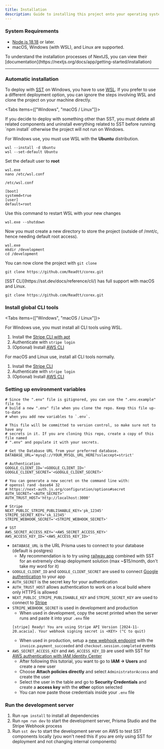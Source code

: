 ```yaml
---
title: Installation
description: Guide to installing this project onto your operating system of choice
---
```


### System Requirements
- [Node.js 18.18](https://nodejs.org/en) or later.
- macOS, Windows (with WSL), and Linux are supported.

<Callout title="Note">
  To understand the installation processes of NextJS, you can view their [documentation](https://nextjs.org/docs/app/getting-started/installation)
</Callout>

---

### Automatic installation

To deploy with [SST](https://sst.dev/) on Windows, you have to use [WSL](https://learn.microsoft.com/en-us/windows/wsl/install "Instructions"). If you prefer to use a different deployment option, you can ignore the steps involving WSL and clone the project on your machine directly.

<Tabs items={["Windows", "macOS / Linux"]}>

<Tab value="Windows">
<Callout title="Note">
  If you decide to deploy with something other than SST, you must delete all
  related components and uninstall everything related to SST before running `npm install` otherwise the project will not run on Windows.
</Callout>

For Windows use, you must use WSL with the **Ubuntu** distribution.

```shell
wsl --install -d Ubuntu
wsl --set-default Ubuntu
```

Set the default user to **root**

```shell
wsl.exe
nano /etc/wsl.conf
```

`/etc/wsl.conf`

```
[boot]
systemd=true
[user]
default=root
```

Use this command to restart WSL with your new changes

```shell
wsl.exe --shutdown
```

Now you must create a new directory to store the project (outside of /mnt/c, hence needing default root access).

```shell
wsl.exe
mkdir /development
cd /development
```

You can now clone the project with `git clone`

```shell
git clone https://github.com/Readtt/corex.git
```

</Tab>

<Tab value="macOS / Linux">
  [SST CLI](https://sst.dev/docs/reference/cli/) has full support with macOS and Linux. 
  
  ```shell 
  git clone https://github.com/Readtt/corex.git 
  ```
</Tab>

</Tabs>

### Install global CLI tools
<Tabs items={["Windows", "macOS / Linux"]}>

<Tab value="Windows">
For Windows use, you must install all CLI tools using WSL.

1. Install the [Stripe CLI with apt](https://docs.stripe.com/stripe-cli?install-method=apt)
2. Authenticate with `stripe login`
3. (Optional) Install [AWS CLI](https://docs.aws.amazon.com/cli/latest/userguide/getting-started-install.html)
</Tab>

<Tab value="macOS / Linux">
For macOS and Linux use, install all CLI tools normally.

1. Install the [Stripe CLI](https://docs.stripe.com/stripe-cli)
2. Authenticate with `stripe login`
3. (Optional) Install [AWS CLI](https://docs.aws.amazon.com/cli/latest/userguide/getting-started-install.html)
</Tab>

</Tabs>

### Setting up environment variables
```shell
# Since the ".env" file is gitignored, you can use the ".env.example" file to
# build a new ".env" file when you clone the repo. Keep this file up-to-date
# when you add new variables to `.env`.

# This file will be committed to version control, so make sure not to have any
# secrets in it. If you are cloning this repo, create a copy of this file named
# ".env" and populate it with your secrets.

# Get the Database URL from your preferred database. 
DATABASE_URL='mysql://YOUR_MYSQL_URL_HERE?sslaccept=strict'

# Authentication
GOOGLE_CLIENT_ID='<GOOGLE_CLIENT_ID>'
GOOGLE_CLIENT_SECRET='<GOOGLE_CLIENT_SECRET>'

# You can generate a new secret on the command line with:
# openssl rand -base64 32
# https://next-auth.js.org/configuration/options#secret
AUTH_SECRET='<AUTH_SECRET>'
AUTH_TRUST_HOST='http://localhost:3000'

# Stripe
NEXT_PUBLIC_STRIPE_PUBLISHABLE_KEY='pk_12345'
STRIPE_SECRET_KEY='sk_12345'
STRIPE_WEBHOOK_SECRET='<STRIPE_WEBHOOK_SECRET>'

# SST
AWS_SECRET_ACCESS_KEY='<AWS_SECRET_ACCESS_KEY>'
AWS_ACCESS_KEY_ID='<AWS_ACCESS_KEY_ID>'
```
- `DATABASE_URL` is the URL Prisma uses to connect to your database (default is postgres)
  - My recommendation is to try using [railway.app](https://railway.app) combined with SST for an extremely cheap deployment solution (max ~$15/month, don't take my word for it)
- `GOOGLE_CLIENT_ID` and `GOOGLE_CLIENT_SECRET` are used to connect [Google authentication](https://next-auth.js.org/providers/google) to your app
- `AUTH_SECRET` is the secret key for your authentication
- `AUTH_TRUST_HOST` allows authentication to work on a local build where only HTTPS is allowed
- `NEXT_PUBLIC_STRIPE_PUBLISHABLE_KEY` and `STRIPE_SECRET_KEY` are used to connect to [Stripe](https://docs.stripe.com/keys)
- `STRIPE_WEBHOOK_SECRET` is used in development and production
  - When used in development, copy the secret printed when the server runs and paste it into your `.env` file
  ```
  [stripe] Ready! You are using Stripe API Version [2024-11-20.acacia]. Your webhook signing secret is <KEY> (^C to quit)
  ```
  - When used in production, setup a [new webhook endpoint](https://docs.stripe.com/development/dashboard/webhooks) with the `invoice.payment_succeeded` and `checkout.session.completed` events
- `AWS_SECRET_ACCESS_KEY` and `AWS_ACCESS_KEY_ID` are used with SST for [AWS authentication with IAM Identity Center](https://www.youtube.com/watch?v=_KhrGFV_Npw)
  - After following this tutorial, you want to go to __IAM -> Users__ and create a new user
  - Choose __Attach policies directly__ and select `AdministratorAccess` and create the user
  - Select the user in the table and go to __Security Credentials__ and create a __access key__ with the __other__ option selected
  - You can now paste those credentials inside your `.env` file

### Run the development server
1. Run `npm install` to install all dependencies
2. Run `npm run dev` to start the development server, Prisma Studio and the Stripe Webhook process
3. Run `sst dev` to start the development server on AWS to test SST components locally (you won't need this if you are only using SST for deployment and not changing internal components)